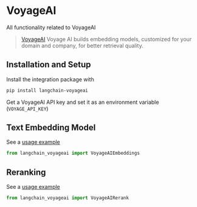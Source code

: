 # VoyageAI

All functionality related to VoyageAI

>[VoyageAI](https://www.voyageai.com/) Voyage AI builds embedding models, customized for your domain and company, for better retrieval quality.

## Installation and Setup

Install the integration package with
```bash
pip install langchain-voyageai
```

Get a VoyageAI API key and set it as an environment variable (`VOYAGE_API_KEY`)


## Text Embedding Model

See a [usage example](/oss/integrations/text_embedding/voyageai)

```python
from langchain_voyageai import VoyageAIEmbeddings
```


## Reranking

See a [usage example](/oss/integrations/document_transformers/voyageai-reranker)

```python
from langchain_voyageai import VoyageAIRerank
```
